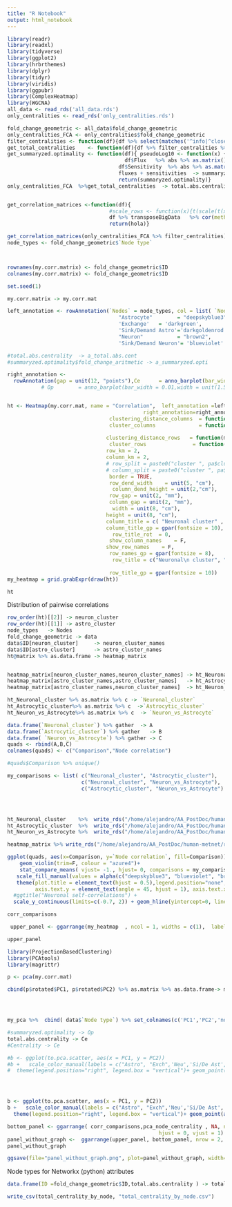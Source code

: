 ```yaml
---
title: "R Notebook"
output: html_notebook
---
```


```r
library(readr)
library(readxl)
library(tidyverse)
library(ggplot2)
library(hrbrthemes)
library(dplyr)
library(tidyr)
library(viridis)
library(ggpubr)
library(ComplexHeatmap)
library(WGCNA)
all_data <- read_rds('all_data.rds')
only_centralities <- read_rds('only_centralities.rds')

fold_change_geometric <- all_data$fold_change_geometric
only_centralities_FCA <- only_centralities$fold_change_geometric
filter_centralities <- function(df){df %>% select(matches('^info|^close|^bet|^communi|^katz|^eigen'))}
get_total_centralities    <- function(df){df %>% filter_centralities %>% abs %>% rowSums }
get_summaryzed.optimality <- function(df){ pseudoLog10 <- function(x) { asinh(x/2)/log(10) }
                                      df$Flux   %>% abs %>% as.matrix()  %>% pseudoLog10  %>% rescale(c(0,1))  -> fluxes
                                    df$Sensitivity  %>% abs %>% as.matrix()   %>% pseudoLog10  %>% rescale(c(0,1))-> sensitivities 
                                    fluxes + sensitivities  -> summaryzed.optimality
                                    return(summaryzed.optimality)}
only_centralities_FCA  %>%get_total_centralities  -> total.abs.centrality 


get_correlation_matrices <-function(df){
                                 #scale_rows <- function(x){t(scale(t(x)))}
                                 df %>% transposeBigData   %>% cor(method = "kendall") -> hola
                                 return(hola)}

get_correlation_matrices(only_centralities_FCA %>% filter_centralities) -> my.corr.matrix
node_types <- fold_change_geometric$`Node type`



rownames(my.corr.matrix) <- fold_change_geometric$ID
colnames(my.corr.matrix) <- fold_change_geometric$ID
```

```r

set.seed(1)

my.corr.matrix -> my.corr.mat

left_annotation <- rowAnnotation(`Nodes` = node_types, col = list( `Nodes` = c(
                                    "Astrocyte"        = "deepskyblue3", 
                                    'Exchange'   = 'darkgreen',
                                    'Sink/Demand Astro'='darkgoldenrod',
                                    "Neuron"           = "brown2",
                                    'Sink/Demand Neuron'= 'blueviolet' )))

#total.abs.centrality  -> a_total.abs.cent
#summaryzed.optimality$fold_change_aritmetic -> a_summaryzed.opti

right_annotation <-   
  rowAnnotation(gap = unit(12, "points"),Ce      = anno_barplot(bar_width = 0.01,width = unit(1.5, "cm"), border = T,total.abs.centrality, gp = gpar(col = 'azure4')))
           # Op        = anno_barplot(bar_width = 0.01,width = unit(1.5, "cm") ,border = T)) #, a_summaryzed.opti, gp = gpar(col = 'azure4')))


ht <- Heatmap(my.corr.mat, name = "Correlation",  left_annotation =left_annotation,
                                            right_annotation=right_annotation,
                                 clustering_distance_columns  = function(m)   dist(m, method = 'euclidean'),
                                 cluster_columns              = function(x) fastcluster::hclust(dist(x), "median"),
              
                                clustering_distance_rows   = function(m)   dist(m, method = 'euclidean'),
                                 cluster_rows               = function(x) fastcluster::hclust(dist(x), "median"),
                                row_km = 2,
                                column_km = 2,
                                # row_split = paste0("cluster ", pa$clustering),
                                # column_split = paste0("cluster ", pa$clustering),
                                 border = TRUE,
                                 row_dend_width    = unit(5, "cm"),
                                  column_dend_height = unit(2,"cm"),
                                 row_gap = unit(2, "mm"),
                                 column_gap = unit(2, "mm"),
                                  width = unit(8, "cm"), 
                                height = unit(8, "cm"),
                                column_title = c( "Neuronal cluster" , "Astrocytic cluster"),
                                column_title_gp = gpar(fontsize = 10),
                                  row_title_rot  = 0,
                                 show_column_names    = F,
                                show_row_names    = F,
                                 row_names_gp = gpar(fontsize = 8),
                                  row_title = c("Neuronal\n cluster", "Astrocytic\n cluster"),
                             
                                 row_title_gp = gpar(fontsize = 10))
my_heatmap = grid.grabExpr(draw(ht))

ht
```





Distribution of pairwise correlations
```r
row_order(ht)[[2]] -> neuron_cluster
row_order(ht)[[1]] -> astro_cluster 
node_types   -> Nodes
fold_change_geometric -> data
data$ID[neuron_cluster]     -> neuron_cluster_names
data$ID[astro_cluster]      -> astro_cluster_names
ht@matrix %>% as.data.frame -> heatmap_matrix


heatmap_matrix[neuron_cluster_names,neuron_cluster_names] -> ht_Neuronal_cluster
heatmap_matrix[astro_cluster_names,astro_cluster_names]   -> ht_Astrocytic_cluster
heatmap_matrix[astro_cluster_names,neuron_cluster_names]  -> ht_Neuron_vs_Astrocyte

ht_Neuronal_cluster %>% as.matrix %>% c -> `Neuronal_cluster`
ht_Astrocytic_cluster%>% as.matrix %>% c  ->`Astrocytic_cluster` 
ht_Neuron_vs_Astrocyte%>% as.matrix %>% c  -> `Neuron_vs_Astrocyte`

data.frame(`Neuronal_cluster`) %>% gather  -> A
data.frame(`Astrocytic_cluster`) %>% gather   -> B
data.frame( `Neuron_vs_Astrocyte`) %>% gather -> C
quads <- rbind(A,B,C)
colnames(quads) <- c("Comparison","Node correlation")

#quads$Comparison %>% unique()

my_comparisons <- list( c("Neuronal_cluster", "Astrocytic_cluster"), 
                        c("Neuronal_cluster", "Neuron_vs_Astrocyte"), 
                        c("Astrocytic_cluster", "Neuron_vs_Astrocyte") )




ht_Neuronal_cluster    %>%  write_rds("/home/alejandro/AA_PostDoc/human-metnet/results/stimulated_NAMU_results_analysis/Figure_4/ht_Neuronal_cluster.rds")
ht_Astrocytic_cluster  %>%  write_rds("/home/alejandro/AA_PostDoc/human-metnet/results/stimulated_NAMU_results_analysis/Figure_4/ht_Astrocytic_cluster.rds")
ht_Neuron_vs_Astrocyte %>%  write_rds("/home/alejandro/AA_PostDoc/human-metnet/results/stimulated_NAMU_results_analysis/Figure_4/ht_Neuron_vs_Astrocyte.rds")

heatmap_matrix %>% write_rds("/home/alejandro/AA_PostDoc/human-metnet/results/stimulated_NAMU_results_analysis/Figure_4/heatmap_matrix.rds")
```
```r
ggplot(quads, aes(x=Comparison, y=`Node correlation`, fill=Comparison)) + 
    geom_violin(trim=F, colour = "azure4")+  
    stat_compare_means( vjust= -1., hjust= 0, comparisons = my_comparisons, method = "wilcox.test", p.adjust.method = "bonferroni", label = "p.signif")+
   scale_fill_manual(values = alpha(c("deepskyblue3", "blueviolet", "brown2"), .8)) + 
   theme(plot.title = element_text(hjust = 0.5),legend.position="none",  axis.title.x=element_blank(),
         axis.text.y = element_text(angle = 45, hjust = 1), axis.text.x = element_text(angle = 50, hjust = 1))  + 
  #ggtitle("Neuronal self-correlations") + 
  scale_y_continuous(limits=c(-0.7, 2)) + geom_hline(yintercept=0, linetype="dashed", color = "darkred",  size=1)-> corr_comparisons

corr_comparisons
```

```r
 upper_panel <- ggarrange(my_heatmap  , ncol = 1, widths = c(1),  labels = c('a'))

upper_panel
```

```r
library(ProjectionBasedClustering)
library(PCAtools)
library(magrittr)

p <- pca(my.corr.mat)

cbind(p$rotated$PC1, p$rotated$PC2) %>% as.matrix %>% as.data.frame-> my_pca




my_pca %>%  cbind( data$`Node type`) %>% set_colnames(c('PC1','PC2','node')) -> to.pca.scatter

#summaryzed.optimality -> Op
total.abs.centrality -> Ce
#Centrality -> Ce

#b <- ggplot(to.pca.scatter, aes(x = PC1, y = PC2)) 
#b +   scale_color_manual(labels = c("Astro", "Exch",'Neu','Si/De Ast', 'Si/De Neu'), values =  c("deepskyblue3",'darkgreen','brown2','darkgoldenrod','blueviolet')) + 
#  theme(legend.position="right", legend.box = "vertical")+ geom_point(aes(size = Op, color = node))-> pca_node_RedCosts




b <- ggplot(to.pca.scatter, aes(x = PC1, y = PC2)) 
b +   scale_color_manual(labels = c("Astro", "Exch",'Neu','Si/De Ast', 'Si/De Neu'), values =  c("deepskyblue3",'darkgreen','brown2','darkgoldenrod','blueviolet')) +
  theme(legend.position="right", legend.box = "vertical")+ geom_point(aes( size =  Ce,color = node))-> pca_node_centrality
```

```r


bottom_panel <- ggarrange( corr_comparisons,pca_node_centrality , NA, ncol = 3, widths  = c(.16,.55,.33) , labels = c('b','c',"d"),
                                                 hjust = 0, vjust = 1)
panel_without_graph <-  ggarrange(upper_panel, bottom_panel, nrow = 2, heights = c(.6,.4))
panel_without_graph

```

```r
ggsave(file="panel_without_graph.png", plot=panel_without_graph, width=9, height=8, dpi = 500)
```


Node types for Networkx (python) attributes
```r
data.frame(ID =fold_change_geometric$ID,total.abs.centrality ) -> total_centrality_by_node

write_csv(total_centrality_by_node, "total_centrality_by_node.csv")

```







